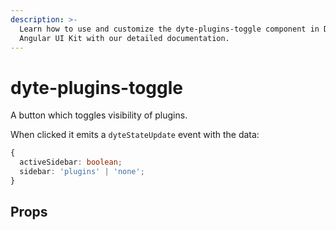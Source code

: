 ```yaml
---
description: >-
  Learn how to use and customize the dyte-plugins-toggle component in Dyte's
  Angular UI Kit with our detailed documentation.
---
```


# dyte-plugins-toggle

A button which toggles visibility of plugins.

When clicked it emits a `dyteStateUpdate` event with the data:

```ts
{
  activeSidebar: boolean;
  sidebar: 'plugins' | 'none';
}
```

## Props

<PropsTable of="dyte-plugins-toggle" />

<head>
  <title>Angular UI Kit dyte-plugins-toggle</title>
</head>

